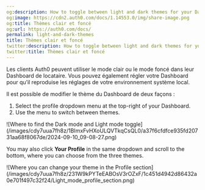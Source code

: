 ```yaml
---
og:description: How to toggle between light and dark themes for your Dashboard
og:image: https://cdn2.auth0.com/docs/1.14553.0/img/share-image.png
og:title: Thèmes clair et foncé
og:url: https://auth0.com/docs/
permalink: light-and-dark-themes
title: Thèmes clair et foncé
twitter:description: How to toggle between light and dark themes for your Dashboard
twitter:title: Thèmes clair et foncé
---
```


Les clients Auth0 peuvent utiliser le mode clair ou le mode foncé dans leur Dashboard de locataire. Vous pouvez également régler votre Dashboard pour qu’il reproduise les réglages de votre environnement système local.

Il est possible de modifier le thème du Dashboard de deux façons :

1. Select the profile dropdown menu at the top-right of your Dashboard.
2. Use the menu to switch between themes.

<Frame>![Where to find the Dark mode and Light mode toggle](/images/cdy7uua7fh8z/1BImxFvHXoULQVTkqCsQL0/a37f6cfdfce935fd20731aa68f8067de/2024-09-10_09-08-27.png)</Frame>

You may also click **Your Profile** in the same dropdown and scroll to the bottom, where you can choose from the three themes.

<Frame>![Where you can change your theme in the Profile section](/images/cdy7uua7fh8z/231W9kPYTeEABOsV3rOZxF/1c451d4942d86432a0e701f497c32f24/Light_mode_profile_section.png)</Frame>